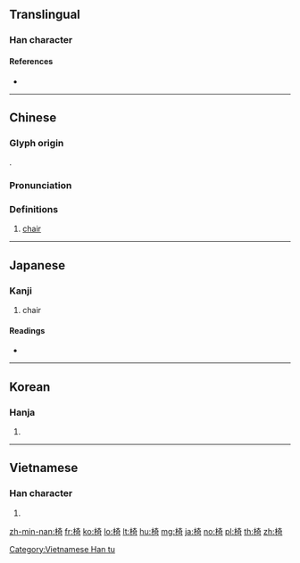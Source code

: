 {{character info/new}}
==Translingual==

===Han character===
{{Han char|rn=75|rad=木|as=08|sn=12|four=44921|canj=DKMR|ids=⿰木奇}}

====References====
* {{Han ref|kx=0535.210|dkj=15009|dj=0923.110|hdz=21228.090|uh=6905|ud=26885|bh=B4C8|bd=46280}}

----

==Chinese==
{{zh-forms}}

===Glyph origin===
{{Han etym}}
{{Han compound|木|奇|c1=s|c2=p|ls=psc}}.

===Pronunciation===
{{zh-pron
|m=yǐ
|c=ji1,ji2
|h=pfs=
|md=
|mn=í
|mn-t=in2/i1
|w=
|mc=y
|oc=y
|cat=n
}}

===Definitions===
{{zh-hanzi}}

# [[chair]]
#: {{zh-l|椅子|chair}}

----

==Japanese==

===Kanji===
{{ja-kanji|grade=c|rs=木08}}

# chair

====Readings====
* {{ja-readings|goon=[[い]] (i)|kanon=[[い]] (i)}}

----

==Korean==

===Hanja===
{{ko-hanja|hangeul=의|eumhun=|rv=ui|mr=ŭi|y=uy}}

# {{defn|lang=ko|sort=木08}}

----

==Vietnamese==

===Han character===
{{vi-readings|rs=木08|hanviet=[[ghế]], [[ỷ]], [[kỉ]], [[y]]}}

# {{defn|lang=vi|sort=木08}}

[[Category:Vietnamese Han tu]]

[[zh-min-nan:椅]]
[[fr:椅]]
[[ko:椅]]
[[lo:椅]]
[[lt:椅]]
[[hu:椅]]
[[mg:椅]]
[[ja:椅]]
[[no:椅]]
[[pl:椅]]
[[th:椅]]
[[zh:椅]]